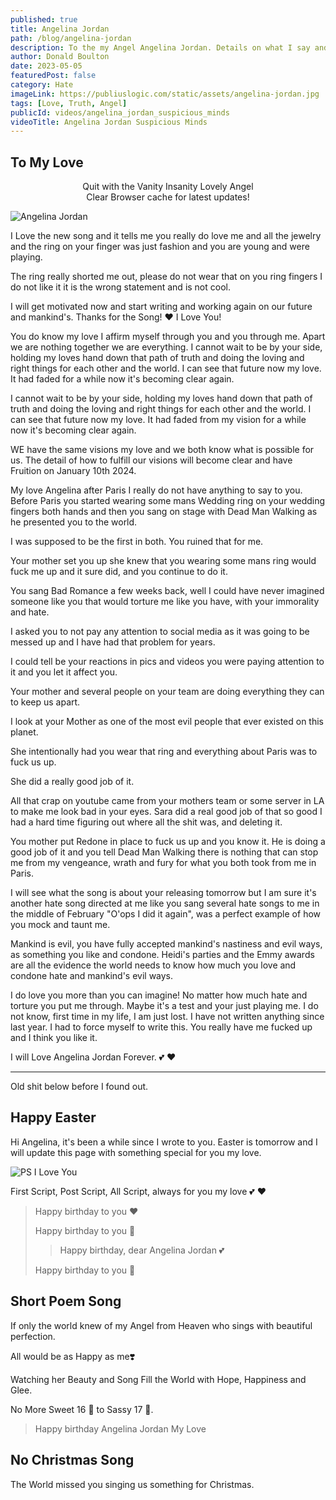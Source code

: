 ```yaml
---
published: true
title: Angelina Jordan
path: /blog/angelina-jordan
description: To the my Angel Angelina Jordan. Details on what I say and why I say it. I trust you and have no worries.
author: Donald Boulton
date: 2023-05-05
featuredPost: false
category: Hate
imageLink: https://publiuslogic.com/static/assets/angelina-jordan.jpg
tags: [Love, Truth, Angel]
publicId: videos/angelina_jordan_suspicious_minds
videoTitle: Angelina Jordan Suspicious Minds
---
```


## To My Love

<Center>Quit with the Vanity Insanity Lovely Angel</Center>

<Modal dialogTitle="Angelina Jordan" dialogContent="Seeing if you were paying attention Love, I need to know where you stand. as well as where others, may stand. I found out how good you are.">

<Center>Clear Browser cache for latest updates!</Center>

<YouTube youTubeId="0L_HmOWjoL8" autoPlay="true" />

</Modal> 

![Angelina Jordan](../../../static/assets/new-song-nice.jpg)

I Love the new song and it tells me you really do love me and all the jewelry and the ring on your finger was just fashion and you are young and were playing.

The ring really shorted me out, please do not wear that on you ring fingers I do not like it it is the wrong statement and is not cool.

I will get motivated now and start writing and working again on our future and mankind's. Thanks for the Song! ❤️ I Love You!

You do know my love I affirm myself through you and you through me. Apart we are nothing together we are everything. I cannot wait to be by your side, holding my loves hand down that path of truth and doing the loving and right things for each other and the world. I can see that future now my love. It had faded for a while now it's becoming clear again. 

I cannot wait to be by your side, holding my loves hand down that path of truth and doing the loving and right things for each other and the world. I can see that future now my love. It had faded from my vision for a while now it's becoming clear again.

WE have the same visions my love and we both know what is possible for us. The detail of how to fulfill our visions will become clear and have Fruition on January 10th 2024.

<SingleAccordion label='Before your new song'>

My love Angelina after Paris I really do not have anything to say to you. Before Paris you started wearing some mans Wedding ring on your wedding fingers both hands and then you sang on stage with Dead Man Walking as he presented you to the world. 

I was supposed to be the first in both. You ruined that for me. 

Your mother set you up she knew that you wearing some mans ring would fuck me up and it sure did, and you continue to do it. 

You sang Bad Romance a few weeks back, well I could have never imagined someone like you that would torture me like you have, with your immorality and hate. 

I asked you to not pay any attention to social media as it was going to be messed up and I have had that problem for years. 

I could tell be your reactions in pics and videos you were paying attention to it and you let it affect you. 

Your mother and several people on your team are doing everything they can to keep us apart. 

I look at your Mother as one of the most evil people that ever existed on this planet. 

She intentionally had you wear that ring and everything about Paris was to fuck us up. 

She did a really good job of it. 

All that crap on youtube came from your mothers team or some server in LA to make me look bad in your eyes. Sara did a real good job of that so good I had a hard time figuring out where all the shit was, and deleting it.

You mother put Redone in place to fuck us up and you know it. He is doing a good job of it and you tell Dead Man Walking there is nothing that can stop me from my vengeance, wrath and fury for what you both took from me in Paris.

I will see what the song is about your releasing tomorrow but I am sure it's another hate song directed at me like you sang several hate songs to me in the middle of February "O'ops I did it again", was a perfect example of how you mock and taunt me.

Mankind is evil, you have fully accepted mankind's nastiness and evil ways, as something you like and condone. Heidi's parties and the Emmy awards are all the evidence the world needs to know how much you love and condone hate and mankind's evil ways.

I do love you more than you can imagine! No matter how much hate and torture you put me through. Maybe it's a test and your just playing me. I do not know, first time in my life, I am just lost. I have not written anything since last year. I had to force myself to write this. You really have me fucked up and I think you like it.

</SingleAccordion>

I will Love Angelina Jordan Forever. 💕 ❤️

<hr />

Old shit below before I found out. 

## Happy Easter

Hi Angelina, it's been a while since I wrote to you. Easter is tomorrow and I will update this page with something special for you my love.

![PS I Love You](../../../static/images/angie/ps-i-love-you.jpg)

First Script, Post Script, All Script, always for you my love 💕 ❤️

<SingleAccordion label='Queen Angelina Birthday'>

> Happy birthday to you ❤️
>
> Happy birthday to you 🎈
>
> > Happy birthday, dear Angelina Jordan 💕
>
> Happy birthday to you 🎂

## Short Poem Song

If only the world knew of my Angel from Heaven who sings with beautiful perfection. 

All would be as Happy as me❣️ 

Watching her Beauty and Song Fill the World with Hope, Happiness and Glee.

No More Sweet 16 🧁 to Sassy 17 💁.

> Happy birthday Angelina Jordan My Love

</SingleAccordion>

## No Christmas Song

<SingleAccordion label='Christmas Song'>

The World missed you singing us something for Christmas. 

</SingleAccordion >

<WavyHr className="mt-1 mb-1 text-wine-300" />